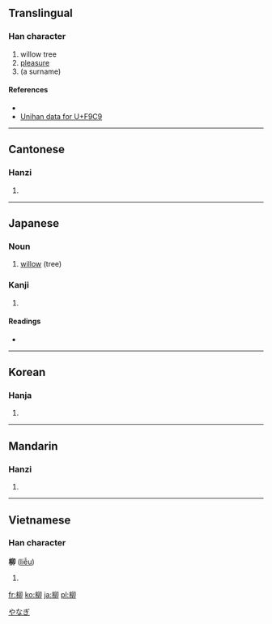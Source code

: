 ==Translingual==

===Han character===
{{Han char|rn=75|rad=木|as=05|sn=9|four=4792<sub>0</sub>|canj=木竹竹中 (DHHL)}}

# willow tree
# [[pleasure]]
# (a surname)

====References====
* {{Han ref|kx=0521.020|dkj=14662|dj=0909.010|hdz=21187.020|uh=67F3|ud=26611|bh=AC68|bd=44136}}
* [http://www.unicode.org/cgi-bin/GetUnihanData.pl?codepoint=F9C9 Unihan data for U+F9C9]

----

==Cantonese==

===Hanzi===
{{yue-hanzi|jyut=|y=lau5}}

# {{defn|Cantonese}}

----

==Japanese==

===Noun===
{{ja-noun|k|hira=やなぎ|rom=yanagi}}

# [[willow]] (tree)

===Kanji===
{{ja-kanji|grade=c|rs=木05}}

# {{defn|Japanese}}

====Readings====
* {{ja-readings|on=[[りゅう]] (ryū)|kun=[[やなぎ]] (yanagi)}}

[[Category:ja:Trees|やなぎ]]

----

==Korean==

===Hanja===
{{ko-hanja|hangeul=[[유]] ''or'' [[류]]|eumhun=|rv=yu ''or'' ryu|mr=yu ''or'' yu|y=yu ''or'' lyu|}}

# {{defn|Korean}}

----

==Mandarin==

===Hanzi===
{{cmn-hanzi|pin=[[liǔ]] ([[liu3]])|wg=liu<sup>3</sup>}}

# {{defn|Mandarin}}

----

==Vietnamese==

===Han character===
'''柳''' ([[liễu]])

# {{defn|Vietnamese}}

[[fr:柳]]
[[ko:柳]]
[[ja:柳]]
[[pl:柳]]